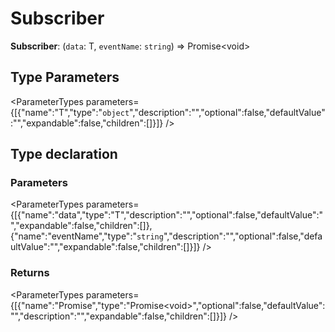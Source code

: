 
# Subscriber

 **Subscriber**: (`data`: T, `eventName`: `string`) => Promise&#60;void&#62;

## Type Parameters

<ParameterTypes parameters={[{"name":"T","type":"`object`","description":"","optional":false,"defaultValue":"","expandable":false,"children":[]}]} />

## Type declaration

### Parameters

<ParameterTypes parameters={[{"name":"data","type":"T","description":"","optional":false,"defaultValue":"","expandable":false,"children":[]},{"name":"eventName","type":"`string`","description":"","optional":false,"defaultValue":"","expandable":false,"children":[]}]} />

### Returns

<ParameterTypes parameters={[{"name":"Promise","type":"Promise&#60;void&#62;","optional":false,"defaultValue":"","description":"","expandable":false,"children":[]}]} />
